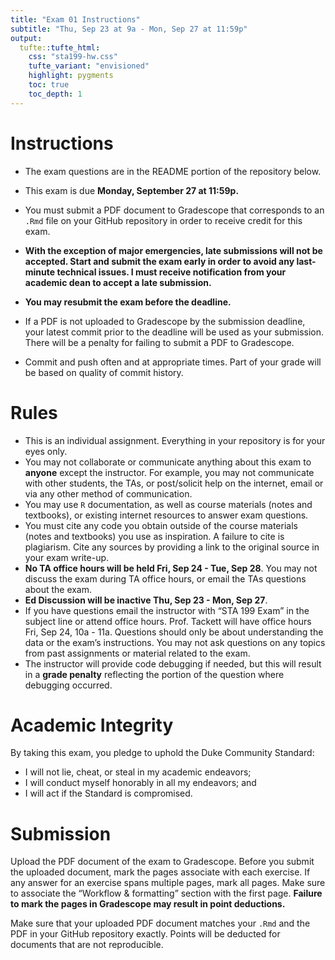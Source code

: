```yaml
---
title: "Exam 01 Instructions"
subtitle: "Thu, Sep 23 at 9a - Mon, Sep 27 at 11:59p"
output: 
  tufte::tufte_html:
    css: "sta199-hw.css"
    tufte_variant: "envisioned"
    highlight: pygments
    toc: true
    toc_depth: 1
---
```


# Instructions

- The exam questions are in the README portion of the repository below.

- This exam is due **Monday, September 27 at 11:59p.**

- You must submit a PDF document to Gradescope that corresponds to an
`.Rmd` file on your GitHub repository in order to receive credit for
this exam.

- **With the exception of major emergencies, late submissions will not be accepted. Start and submit the exam early in order to avoid any last-minute technical issues. I must receive notification from your academic dean to accept a late submission.**

- **You may resubmit the exam before the deadline.**

- If a PDF is not uploaded to Gradescope by the submission deadline, your
latest commit prior to the deadline will be used as your submission.
There will be a penalty for failing to submit a PDF to Gradescope.

- Commit and push often and at appropriate times. Part of your grade will
be based on quality of commit history.

# Rules

-   This is an individual assignment. Everything in your repository is for your eyes only.
-   You may not collaborate or communicate anything about this exam to
    **anyone** except the instructor. For example, you may not
    communicate with other students, the TAs, or post/solicit help on
    the internet, email or via any other method of communication.
-   You may use `R` documentation, as well as course materials (notes and textbooks), or existing internet resources to answer exam questions.
-   You must cite any code you obtain outside of the course materials (notes and textbooks) you use as inspiration. A failure to cite is
    plagiarism. Cite any sources by providing a link to the original
    source in your exam write-up.
-   **No TA office hours will be held Fri, Sep 24 - Tue, Sep 28**. You may not discuss the exam during TA office hours, or email the TAs questions about the exam.
-   **Ed Discussion will be inactive Thu, Sep 23 - Mon, Sep 27**.
-   If you have questions email the instructor with "STA 199 Exam" in the subject line or attend office hours. Prof. Tackett will have office hours Fri, Sep 24, 10a - 11a.
Questions should only be about understanding the data or the exam’s instructions. You may not ask questions on any topics from past assignments or material related to the exam.
-   The instructor will provide code debugging if needed, but this will
    result in a **grade penalty** reflecting the portion of the question where debugging occurred.

# Academic Integrity

By taking this exam, you pledge to uphold the Duke Community Standard:

-   I will not lie, cheat, or steal in my academic endeavors;
-   I will conduct myself honorably in all my endeavors; and
-   I will act if the Standard is compromised.

# Submission

Upload the PDF document of the exam to Gradescope. Before you submit
the uploaded document, mark the pages associate with each exercise. If
any answer for an exercise spans multiple pages, mark all pages. Make sure to
associate the “Workflow & formatting" section with the first page. **Failure to mark the pages in Gradescope may result in point deductions.**

Make sure that your uploaded PDF document matches your `.Rmd` and the
PDF in your GitHub repository exactly. Points will be deducted for documents that are not reproducible. 
